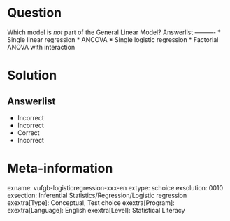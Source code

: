 Question
========

Which model is *not* part of the General Linear Model? 
Answerlist
----------
* Single linear regression
* ANCOVA
* Single logistic regression
* Factorial ANOVA with interaction 

Solution
========

Answerlist
----------
* Incorrect
* Incorrect
* Correct
* Incorrect

Meta-information
================
exname: vufgb-logisticregression-xxx-en
extype: schoice
exsolution: 0010
exsection: Inferential Statistics/Regression/Logistic regression
exextra[Type]: Conceptual, Test choice
exextra[Program]: 
exextra[Language]: English
exextra[Level]: Statistical Literacy

